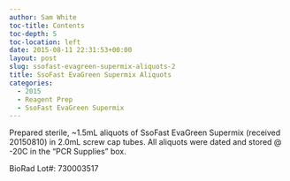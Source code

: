 ```yaml
---
author: Sam White
toc-title: Contents
toc-depth: 5
toc-location: left
date: 2015-08-11 22:31:53+00:00
layout: post
slug: ssofast-evagreen-supermix-aliquots-2
title: SsoFast EvaGreen Supermix Aliquots
categories:
  - 2015
  - Reagent Prep
  - SsoFast EvaGreen Supermix
---
```


Prepared sterile, ~1.5mL aliquots of SsoFast EvaGreen Supermix (received 20150810) in 2.0mL screw cap tubes. All aliquots were dated and stored @ -20C in the “PCR Supplies” box.

BioRad Lot#: 730003517
